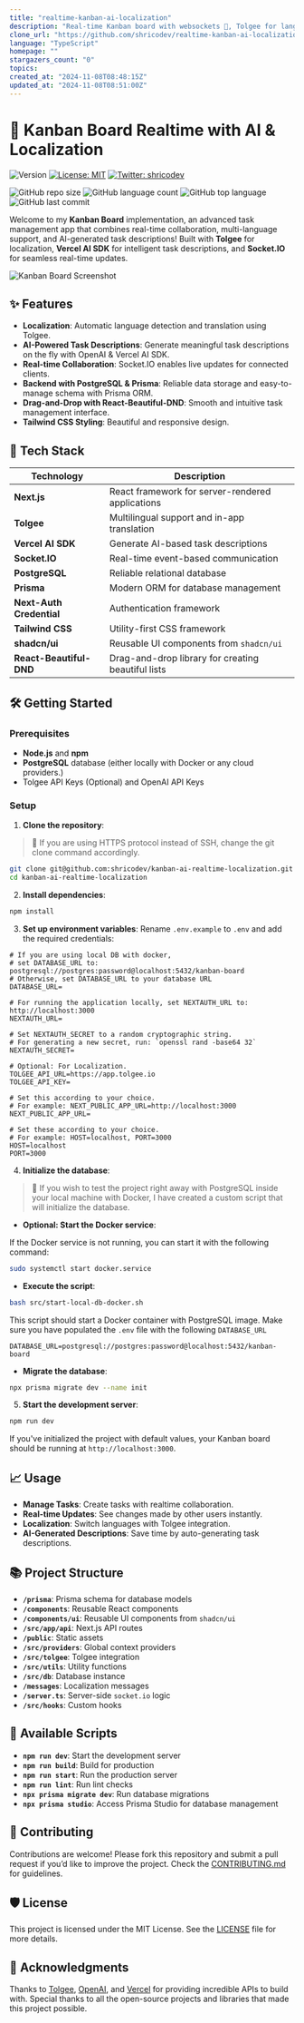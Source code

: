 ```yaml
---
title: "realtime-kanban-ai-localization"
description: "Real-time Kanban board with websockets 🔗, Tolgee for language detection and translation 🐁, PostgreSQL as DB and Vercel AI SDK for task description 🤖 "
clone_url: "https://github.com/shricodev/realtime-kanban-ai-localization.git"
language: "TypeScript"
homepage: ""
stargazers_count: "0"
topics:
created_at: "2024-11-08T08:48:15Z"
updated_at: "2024-11-08T08:51:00Z"
---
```


# 📝 Kanban Board Realtime with AI & Localization

![Version](https://img.shields.io/badge/version-0.1.0-blue.svg?cacheSeconds=2592000)
[![License: MIT](https://img.shields.io/badge/License-MIT-yellow.svg)](#)
[![Twitter: shricodev](https://img.shields.io/twitter/follow/shricodev.svg?style=social)](https://twitter.com/shricodev)

![GitHub repo size](https://img.shields.io/github/repo-size/shricodev/kanban-ai-realtime-localization?style=plastic)
![GitHub language count](https://img.shields.io/github/languages/count/shricodev/kanban-ai-realtime-localization?style=plastic)
![GitHub top language](https://img.shields.io/github/languages/top/shricodev/kanban-ai-realtime-localization?style=plastic)
![GitHub last commit](https://img.shields.io/github/last-commit/shricodev/kanban-ai-realtime-localization?color=red&style=plastic)

Welcome to my **Kanban Board** implementation, an advanced task management app that combines real-time collaboration, multi-language support, and AI-generated task descriptions! Built with **Tolgee** for localization, **Vercel AI SDK** for intelligent task descriptions, and **Socket.IO** for seamless real-time updates.

![Kanban Board Screenshot](https://raw.githubusercontent.com/shricodev/kanban-ai-realtime-localization/main/public/images/readme_cover.png)

## ✨ Features

- **Localization**: Automatic language detection and translation using Tolgee.
- **AI-Powered Task Descriptions**: Generate meaningful task descriptions on the fly with OpenAI & Vercel AI SDK.
- **Real-time Collaboration**: Socket.IO enables live updates for connected clients.
- **Backend with PostgreSQL & Prisma**: Reliable data storage and easy-to-manage schema with Prisma ORM.
- **Drag-and-Drop with React-Beautiful-DND**: Smooth and intuitive task management interface.
- **Tailwind CSS Styling**: Beautiful and responsive design.

## 🚀 Tech Stack

| Technology               | Description                                        |
| ------------------------ | -------------------------------------------------- |
| **Next.js**              | React framework for server-rendered applications   |
| **Tolgee**               | Multilingual support and in-app translation        |
| **Vercel AI SDK**        | Generate AI-based task descriptions                |
| **Socket.IO**            | Real-time event-based communication                |
| **PostgreSQL**           | Reliable relational database                       |
| **Prisma**               | Modern ORM for database management                 |
| **Next-Auth Credential** | Authentication framework                           |
| **Tailwind CSS**         | Utility-first CSS framework                        |
| **shadcn/ui**            | Reusable UI components from `shadcn/ui`            |
| **React-Beautiful-DND**  | Drag-and-drop library for creating beautiful lists |

## 🛠️ Getting Started

### Prerequisites

- **Node.js** and **npm**
- **PostgreSQL** database (either locally with Docker or any cloud providers.)
- Tolgee API Keys (Optional) and OpenAI API Keys

### Setup

1. **Clone the repository**:

> 💬 If you are using HTTPS protocol instead of SSH, change the git clone command accordingly.

```bash
git clone git@github.com:shricodev/kanban-ai-realtime-localization.git
cd kanban-ai-realtime-localization
```

2. **Install dependencies**:

```bash
npm install
```

3. **Set up environment variables**: Rename `.env.example` to `.env` and add the required credentials:

```plaintext
# If you are using local DB with docker,
# set DATABASE_URL to: postgresql://postgres:password@localhost:5432/kanban-board
# Otherwise, set DATABASE_URL to your database URL
DATABASE_URL=

# For running the application locally, set NEXTAUTH_URL to: http://localhost:3000
NEXTAUTH_URL=

# Set NEXTAUTH_SECRET to a random cryptographic string.
# For generating a new secret, run: `openssl rand -base64 32`
NEXTAUTH_SECRET=

# Optional: For Localization.
TOLGEE_API_URL=https://app.tolgee.io
TOLGEE_API_KEY=

# Set this according to your choice.
# For example: NEXT_PUBLIC_APP_URL=http://localhost:3000
NEXT_PUBLIC_APP_URL=

# Set these according to your choice.
# For example: HOST=localhost, PORT=3000
HOST=localhost
PORT=3000
```

4. **Initialize the database**:

> 👀 If you wish to test the project right away with PostgreSQL inside your local machine with Docker, I have created a custom script that will initialize the database.

- **Optional: Start the Docker service**:

If the Docker service is not running, you can start it with the following command:

```bash
sudo systemctl start docker.service
```

- **Execute the script**:

```bash
bash src/start-local-db-docker.sh
```

This script should start a Docker container with PostgreSQL image. Make sure you have populated the `.env` file with the following `DATABASE_URL`

```plaintext
DATABASE_URL=postgresql://postgres:password@localhost:5432/kanban-board
```

- **Migrate the database**:

```bash
npx prisma migrate dev --name init
```

5. **Start the development server**:

```bash
npm run dev
```

If you've initialized the project with default values, your Kanban board should be running at `http://localhost:3000`.

## 📈 Usage

- **Manage Tasks**: Create tasks with realtime collaboration.
- **Real-time Updates**: See changes made by other users instantly.
- **Localization**: Switch languages with Tolgee integration.
- **AI-Generated Descriptions**: Save time by auto-generating task descriptions.

## 📚 Project Structure

- **`/prisma`**: Prisma schema for database models
- **`/components`**: Reusable React components
- **`/components/ui`**: Reusable UI components from `shadcn/ui`
- **`/src/app/api`**: Next.js API routes
- **`/public`**: Static assets
- **`/src/providers`**: Global context providers
- **`/src/tolgee`**: Tolgee integration
- **`/src/utils`**: Utility functions
- **`/src/db`**: Database instance
- **`/messages`**: Localization messages
- **`/server.ts`**: Server-side `socket.io` logic
- **`/src/hooks`**: Custom hooks

## 📝 Available Scripts

- **`npm run dev`**: Start the development server
- **`npm run build`**: Build for production
- **`npm run start`**: Run the production server
- **`npm run lint`**: Run lint checks
- **`npx prisma migrate dev`**: Run database migrations
- **`npx prisma studio`**: Access Prisma Studio for database management

## 🤝 Contributing

Contributions are welcome! Please fork this repository and submit a pull request if you’d like to improve the project. Check the [CONTRIBUTING.md](CONTRIBUTING.md) for guidelines.

## 🛡️ License

This project is licensed under the MIT License. See the [LICENSE](LICENSE) file for more details.

## 🎉 Acknowledgments

Thanks to [Tolgee](https://tolgee.io/), [OpenAI](https://openai.com/), and [Vercel](https://vercel.com/) for providing incredible APIs to build with. Special thanks to all the open-source projects and libraries that made this project possible.
